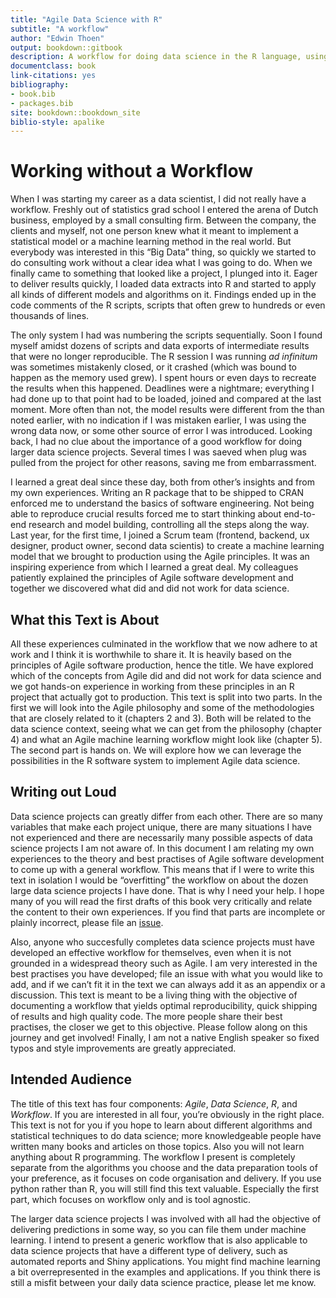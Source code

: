 ```yaml
--- 
title: "Agile Data Science with R"
subtitle: "A workflow"
author: "Edwin Thoen"
output: bookdown::gitbook
description: A workflow for doing data science in the R language, using Agile principles.
documentclass: book
link-citations: yes
bibliography:
- book.bib
- packages.bib
site: bookdown::bookdown_site
biblio-style: apalike
---
```


# Working without a Workflow

When I was starting my career as a data scientist, I did not really have a workflow. 
Freshly out of statistics grad school I entered the arena of Dutch business, employed by a small consulting firm. 
Between the company, the clients and myself, not one person knew what it meant to implement a statistical model or a machine learning method in the real world. 
But everybody was interested in this "Big Data" thing, so quickly we started to do consulting work without a clear idea what I was going to do. 
When we finally came to something that looked like a project, I plunged into it. 
Eager to deliver results quickly, I loaded data extracts into R and started to apply all kinds of different models and algorithms on it. 
Findings ended up in the code comments of the R scripts, scripts that often grew to hundreds or even thousands of lines. 

The only system I had was numbering the scripts sequentially. Soon I found myself amidst dozens of scripts and data exports of intermediate results that were no longer reproducible. The R session I was running *ad infinitum* was sometimes mistakenly closed, or it crashed (which was bound to happen as the memory used grew). I spent hours or even days to recreate the results when this happened. Deadlines were a nightmare; everything I had done up to that point had to be loaded, joined and compared at the last moment. More often than not, the model results were different from the than noted earlier, with no indication if I was mistaken earlier, I was using the wrong data now, or some other source of error I was introduced. Looking back, I had no clue about the importance of a good workflow for doing larger data science projects. Several times I was saeved when plug was pulled from the project for other reasons, saving me from embarrassment.

I learned a great deal since these day, both from other's insights and from my own experiences. 
Writing an R package that to be shipped to CRAN enforced me to understand the basics of software engineering. 
Not being able to reproduce crucial results forced me to start thinking about end-to-end research and model building, controlling all the steps along the way. 
Last year, for the first time, I joined a Scrum team (frontend, backend, ux designer, product owner, second data scientis) to create a machine learning model that we brought to production using the Agile principles. 
It was an inspiring experience from which I learned a great deal. 
My colleagues patiently explained the principles of Agile software development and together we discovered what did and did not work for data science.

## What this Text is About

All these experiences culminated in the workflow that we now adhere to at work and I think it is worthwhile to share it. 
It is heavily based on the principles of Agile software production, hence the title. 
We have explored which of the concepts from Agile did and did not work for data science and we got hands-on experience in working from these principles in an R project that actually got to production. 
This text is split into two parts. 
In the first we will look into the Agile philosophy and some of the methodologies that are closely related to it (chapters 2 and 3). 
Both will be related to the data science context, seeing what we can get from the philosophy (chapter 4) and what an Agile machine learning workflow might look like (chapter 5). 
The second part is hands on. We will explore how we can leverage the possibilities in the R software system to implement Agile data science.

## Writing out Loud

Data science projects can greatly differ from each other. 
There are so many variables that make each project unique, there are many situations I have not experienced and there are necessarily many possible aspects of data science projects I am not aware of. 
In this document I am relating my own experiences to the theory and best practises of Agile software development to come up with a general workflow. 
This means that if I were to write this text in isolation I would be "overfitting" the workflow on about the dozen large data science projects I have done. 
That is why I need your help. 
I hope many of you will read the first drafts of this book very critically and relate the content to their own experiences. If you find that parts are incomplete or plainly incorrect, please file an [issue](https://github.com/EdwinTh/ADSwR). 

Also, anyone who succesfully completes data science projects must have developed an effective workflow for themselves, even when it is not grounded in a widespread theory such as Agile. 
I am very interested in the best practises you have developed; file an issue with what you would like to add, and if we can't fit it in the text we can always add it as an appendix or a discussion. 
This text is meant to be a living thing with the objective of documenting a workflow that yields optimal reproducibility, quick shipping of results and high quality code. 
The more people share their best practises, the closer we get to this objective. 
Please follow along on this journey and get involved! 
Finally, I am not a native English speaker so fixed typos and style improvements are greatly appreciated.

## Intended Audience

The title of this text has four components: *Agile*, *Data Science*, *R*, and *Workflow*. 
If you are interested in all four, you're obviously in the right place. 
This text is not for you if you hope to learn about different algorithms and statistical techniques to do data science; more knowledgeable people have written many books and articles on those topics. 
Also you will not learn anything about R programming. 
The workflow I present is completely separate from the algorithms you choose and the data preparation tools of your preference, as it focuses on code organisation and delivery.
If you use python rather than R, you will still find this text valuable. 
Especially the first part, which focuses on workflow only and is tool agnostic. 

The larger data science projects I was involved with all had the objective of delivering predictions in some way, so you can file them under machine learning. 
I intend to present a generic workflow that is also applicable to data science projects that have a different type of delivery, such as automated reports and Shiny applications. 
You might find machine learning a bit overrepresented in the examples and applications.
If you think there is still a misfit between your daily data science practice, please let me know.
